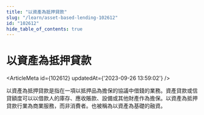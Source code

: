 ```yaml
---
title: "以資產為抵押貸款"
slug: "/learn/asset-based-lending-102612"
id: "102612"
hide_table_of_contents: true
---
```



# 以資產為抵押貸款

<ArticleMeta id={102612} updatedAt={'2023-09-26 13:59:02'} />
<div className='border-solid border-b border-t-0 my-4 border-[var(--ifm-color-gray-300)]' />

以資產為抵押貸款是指在一項以抵押品為擔保的協議中借錢的業務。資產貸款或信貸額度可以以借款人的庫存、應收賬款、設備或其他財產作為擔保。以資產為抵押貸款行業為商業服務，而非消費者。也被稱為以資產為基礎的融資。
